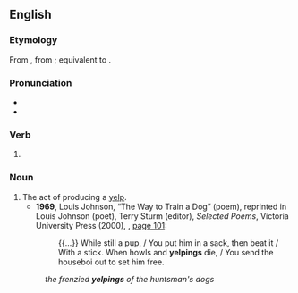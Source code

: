 ==English==

===Etymology===
From {{inh|en|enm|yelpinge}}, from {{inh|en|ang|ġilping}}; equivalent to {{af|en|yelp|-ing}}.

===Pronunciation===
* {{IPA|en|/ˈjɛlpɪŋ/}}
* {{rhymes|en|ɛlpɪŋ|s=2}}

===Verb===
{{head|en|verb form}}

# {{present participle of|en|yelp|nocat=1}}

===Noun===
{{en-noun}}

# The act of producing a [[yelp]].
#* '''1969''', Louis Johnson, “The Way to Train a Dog” (poem), reprinted in Louis Johnson (poet), Terry Sturm (editor), ''Selected Poems'', Victoria University Press (2000), {{ISBN|978-0-86473-350-4}}, [http://books.google.com/books?id=DG571ZNkI6wC&pg=PA101&dq=houseboi page 101]:
#*: {{...}} While still a pup, / You put him in a sack, then beat it / With a stick. When howls and '''yelpings''' die, / You send the houseboi out to set him free.
#: ''the frenzied '''yelpings''' of the huntsman's dogs''